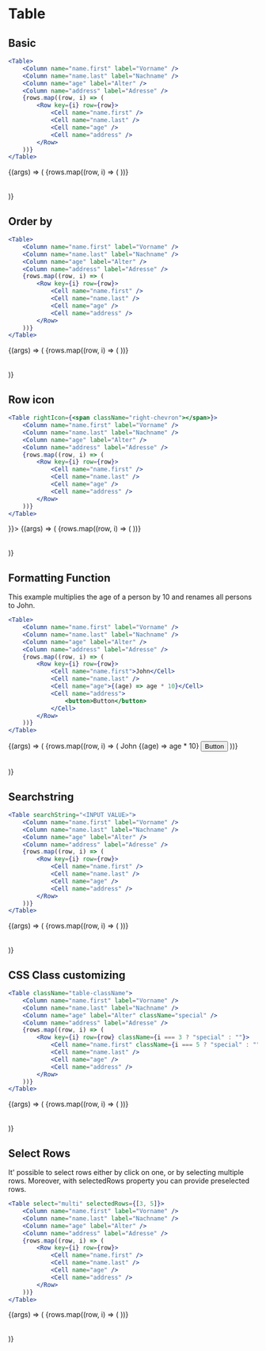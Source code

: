 

<Meta title="Components/Table" component={Table} />

# Table

## Basic

```jsx
<Table>
	<Column name="name.first" label="Vorname" />
	<Column name="name.last" label="Nachname" />
	<Column name="age" label="Alter" />
	<Column name="address" label="Adresse" />
	{rows.map((row, i) => (
		<Row key={i} row={row}>
			<Cell name="name.first" />
			<Cell name="name.last" />
			<Cell name="age" />
			<Cell name="address" />
		</Row>
	))}
</Table>
```

<Canvas>
	<Story name="Basic" args={{}}>
		{(args) => (
			<Table {...args}>
				<Column name="name.first" label="Vorname" />
				<Column name="name.last" label="Nachname" />
				<Column name="age" label="Alter" />
				<Column name="address" label="Adresse" />
				{rows.map((row, i) => (
					<Row key={i} row={row}>
						<Cell name="name.first" />
						<Cell name="name.last" />
						<Cell name="age" />
						<Cell name="address" />
					</Row>
				))}
			</Table>
		)}
	</Story>
</Canvas>

## Order by

```jsx
<Table>
	<Column name="name.first" label="Vorname" />
	<Column name="name.last" label="Nachname" />
	<Column name="age" label="Alter" />
	<Column name="address" label="Adresse" />
	{rows.map((row, i) => (
		<Row key={i} row={row}>
			<Cell name="name.first" />
			<Cell name="name.last" />
			<Cell name="age" />
			<Cell name="address" />
		</Row>
	))}
</Table>
```

<Canvas>
	<Story name="Order by" args={{}}>
		{(args) => (
			<Table {...args}>
				<Column name="name.first" label="Vorname" sortable />
				<Column name="name.last" label="Nachname" />
				<Column name="age" label="Alter" sortable />
				<Column name="address" label="Adresse" />
				{rows.map((row, i) => (
					<Row key={i} row={row}>
						<Cell name="name.first" />
						<Cell name="name.last" />
						<Cell name="age" />
						<Cell name="address" />
					</Row>
				))}
			</Table>
		)}
	</Story>
</Canvas>

## Row icon

```jsx
<Table rightIcon={<span className="right-chevron"></span>}>
	<Column name="name.first" label="Vorname" />
	<Column name="name.last" label="Nachname" />
	<Column name="age" label="Alter" />
	<Column name="address" label="Adresse" />
	{rows.map((row, i) => (
		<Row key={i} row={row}>
			<Cell name="name.first" />
			<Cell name="name.last" />
			<Cell name="age" />
			<Cell name="address" />
		</Row>
	))}
</Table>
```

<Canvas>
	<Story
		name="Row Icon"
		args={{
			rightIcon: <span className="right-chevron"></span>
		}}>
		{(args) => (
			<Table {...args}>
				<Column name="name.first" label="Vorname" />
				<Column name="name.last" label="Nachname" />
				<Column name="age" label="Alter" />
				<Column name="address" label="Adresse" />
				{rows.map((row, i) => (
					<Row key={i} row={row}>
						<Cell name="name.first" />
						<Cell name="name.last" />
						<Cell name="age" />
						<Cell name="address" />
					</Row>
				))}
			</Table>
		)}
	</Story>
</Canvas>

## Formatting Function

This example multiplies the age of a person by 10 and renames all persons to John.

```jsx
<Table>
	<Column name="name.first" label="Vorname" />
	<Column name="name.last" label="Nachname" />
	<Column name="age" label="Alter" />
	<Column name="address" label="Adresse" />
	{rows.map((row, i) => (
		<Row key={i} row={row}>
			<Cell name="name.first">John</Cell>
			<Cell name="name.last" />
			<Cell name="age">{(age) => age * 10}</Cell>
			<Cell name="address">
				<button>Button</button>
			</Cell>
		</Row>
	))}
</Table>
```

<Canvas>
	<Story name="Formatting Function" args={{}}>
		{(args) => (
			<Table {...args}>
				<Column name="name.first" label="Vorname" />
				<Column name="name.last" label="Nachname" />
				<Column name="age" label="Alter" />
				<Column name="address" label="Adresse" />
				{rows.map((row, i) => (
					<Row key={i} row={row}>
						<Cell name="name.first">John</Cell>
						<Cell name="name.last" />
						<Cell name="age">{(age) => age * 10}</Cell>
						<Cell name="address">
							<button>Button</button>
						</Cell>
					</Row>
				))}
			</Table>
		)}
	</Story>
</Canvas>

## Searchstring

```jsx
<Table searchString="<INPUT VALUE>">
	<Column name="name.first" label="Vorname" />
	<Column name="name.last" label="Nachname" />
	<Column name="age" label="Alter" />
	<Column name="address" label="Adresse" />
	{rows.map((row, i) => (
		<Row key={i} row={row}>
			<Cell name="name.first" />
			<Cell name="name.last" />
			<Cell name="age" />
			<Cell name="address" />
		</Row>
	))}
</Table>
```

<Canvas>
	<Story
		name="Searchstring"
		args={{
			select: "click",
			rows,
			searchString: rows[0].name.first,
			selectedRows: [1, 2]
		}}>
		{(args) => (
			<Table {...args}>
				<Column name="name.first" label="Vorname" sortable />
				<Column name="name.last" label="Nachname" />
				<Column name="age" label="Alter" sortable />
				<Column name="address" label="Adresse" />
				{rows.map((row, i) => (
					<Row key={i} row={row}>
						<Cell name="name.first" />
						<Cell name="name.last" />
						<Cell name="age" />
						<Cell name="address" />
					</Row>
				))}
			</Table>
		)}
	</Story>
</Canvas>

## CSS Class customizing

```jsx
<Table className="table-className">
	<Column name="name.first" label="Vorname" />
	<Column name="name.last" label="Nachname" />
	<Column name="age" label="Alter" className="special" />
	<Column name="address" label="Adresse" />
	{rows.map((row, i) => (
		<Row key={i} row={row} className={i === 3 ? "special" : ""}>
			<Cell name="name.first" className={i === 5 ? "special" : ""} />
			<Cell name="name.last" />
			<Cell name="age" />
			<Cell name="address" />
		</Row>
	))}
</Table>
```

<Canvas>
	<Story
		name="CSS class customizing"
		args={{
			className: "table-className"
		}}>
		{(args) => (
			<Table {...args}>
				<Column name="name.first" label="Vorname" />
				<Column name="name.last" label="Nachname" />
				<Column name="age" label="Alter" className="special" />
				<Column name="address" label="Adresse" />
				{rows.map((row, i) => (
					<Row key={i} row={row} className={i === 3 ? "special" : ""}>
						<Cell name="name.first" className={i === 5 ? "special" : ""} />
						<Cell name="name.last" />
						<Cell name="age" />
						<Cell name="address" />
					</Row>
				))}
			</Table>
		)}
	</Story>
</Canvas>

## Select Rows

It' possible to select rows either by click on one, or by selecting multiple rows. Moreover, with selectedRows property you can provide preselected rows.

```jsx
<Table select="multi" selectedRows={[3, 5]}>
	<Column name="name.first" label="Vorname" />
	<Column name="name.last" label="Nachname" />
	<Column name="age" label="Alter" />
	<Column name="address" label="Adresse" />
	{rows.map((row, i) => (
		<Row key={i} row={row}>
			<Cell name="name.first" />
			<Cell name="name.last" />
			<Cell name="age" />
			<Cell name="address" />
		</Row>
	))}
</Table>
```

<Canvas>
	<Story name="Select Rows" args={{ select: "multi", selectedRows: [3, 5] }}>
		{(args) => (
			<Table {...args}>
				<Column sortable name="name.first" label="Vorname" />
				<Column name="name.last" label="Nachname" />
				<Column name="age" label="Alter" />
				<Column name="address" label="Adresse" />
				{rows.map((row, i) => (
					<Row key={i} row={row}>
						<Cell name="name.first" />
						<Cell name="name.last" />
						<Cell name="age" />
						<Cell name="address" />
					</Row>
				))}
			</Table>
		)}
	</Story>
</Canvas>

